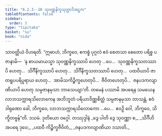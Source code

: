 ```yaml
---
title: "6.2.3--10 သုဝဏ္ဏနိက္ခသုတ္တာဒိအဋ္ဌက"
tableOfContents: false
sidebar:
  order: 3
type: "tipitaka"
basket: "su"
book: "nida"
---
```



<DynamicBreadcrumb />

<Division number="169" book="nida">

<Paragraph number="1055" book="nida">
သာဝတ္ထိယံ ဝိဟရတိ. “ဣဓာဟံ, ဘိက္ခဝေ, ဧကစ္စံ ပုဂ္ဂလံ ဧဝံ စေတသာ စေတော ပရိစ္စ ပဇာနာမိ—  ‘န စာယမာယသ္မာ သုဝဏ္ဏနိက္ခဿာပိ ဟေတု …ပေ…  သုဝဏ္ဏနိက္ခသတဿာပိ ဟေတု…  သိင်္ဂီနိက္ခဿာပိ ဟေတု…  သိင်္ဂီနိက္ခသတဿာပိ ဟေတု…  ပထဝိယာပိ ဇာတရူပပရိပူရာယ ဟေတု…  အာမိသကိဉ္စိက္ခဟေတုပိ…  ဇီဝိတဟေတုပိ…  ဇနပဒကလျာဏိယာပိ ဟေတု သမ္ပဇာနမုသာ ဘာသေယျာ’တိ. တမေနံ ပဿာမိ အပရေန သမယေန လာဘသက္ကာရသိလောကေန အဘိဘူတံ ပရိယာဒိဏ္ဏစိတ္တံ သမ္ပဇာနမုသာ ဘာသန္တံ. ဧဝံ ဒါရုဏော ခေါ, ဘိက္ခဝေ, လာဘသက္ကာရသိလောကော …ပေ…  ဧဝဉှိ ဝေါ, ဘိက္ခဝေ, သိက္ခိတဗ္ဗန်”တိ.

</Paragraph>
</Division>

<Paragraph number="1056" type="center" book="nida">
ဒသမံ.



</Paragraph>

<Paragraph number="1057" type="center" book="nida">
ဒုတိယော ဝဂ္ဂေါ.



</Paragraph>

<Paragraph number="1058" type="center" book="nida">
တဿုဒ္ဒါနံ


</Paragraph>

<Paragraph number="1059" type="verses" book="nida">
_ဒွေ ပါတိ ဒွေ သုဝဏ္ဏာ စ,_  
_သိင်္ဂီဟိ အပရေ ဒုဝေ;_  
_ပထဝီ ကိဉ္စိက္ခဇီဝိတံ,_  
_ဇနပဒကလျာဏိယာ ဒသာတိ._
</Paragraph>